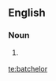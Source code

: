 {{also|Batchelor}}
==English==

===Noun===
{{en-noun}}

# {{lb|en|British}} {{alternative spelling of|bachelor|lang=en}}

[[te:batchelor]]